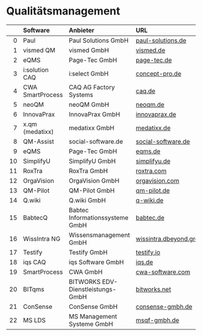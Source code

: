 # Qualitätsmanagement

|    | Software         | Anbieter                          | URL                |
|---:|:-----------------|:----------------------------------|:-------------------|
|  0 | Paul             | Paul Solutions GmbH               | [paul-solutions.de](https://paul-solutions.de)  |
|  1 | vismed QM        | vismed GmbH                       | [vismed.de](https://vismed.de)          |
|  2 | eQMS             | Page-Tec GmbH                     | [page-tec.de](https://page-tec.de)        |
|  3 | i:solution CAQ   | i:select GmbH                     | [concept-pro.de](https://www.concept-pro.de/qm-software/)        |
|  4 | CWA SmartProcess | CAQ AG Factory Systems            | [caq.de](https://caq.de)             |
|  5 | neoQM            | neoQM GmbH                        | [neoqm.de](https://neoqm.de)           |
|  6 | InnovaPrax       | InnovaPrax GmbH                   | [innovaprax.de](https://innovaprax.de)      |
|  7 | x.qm (medatixx)  | medatixx GmbH                     | [medatixx.de](https://medatixx.de)        |
|  8 | QM-Assist        | social-software.de                | [social-software.de](https://social-software.de) |
|  9 | eQMS             | Page-Tec GmbH                     | [eqms.de](https://eqms.de)            |
| 10 | SimplifyU        | SimplifyU GmbH                    | [simplifyu.de](https://simplifyu.de)       |
| 11 | RoxTra           | RoxTra GmbH                       | [roxtra.com](https://roxtra.com)         |
| 12 | OrgaVision       | OrgaVision GmbH                   | [orgavision.com](https://orgavision.com)     |
| 13 | QM-Pilot         | QM-Pilot GmbH                     | [qm-pilot.de](https://qm-pilot.de)        |
| 14 | Q.wiki           | Q.wiki GmbH                       | [q-wiki.de](https://q-wiki.de)          |
| 15 | BabtecQ          | Babtec Informationssysteme GmbH   | [babtec.de](https://babtec.de)          |
| 16 | WissIntra NG     | Wissensmanagement GmbH            | [wissintra.dbeyond.group/de](https://wissintra.dbeyond.group/de/)       |
| 17 | Testify          | Testify GmbH                      | [testify.io](https://testify.io)         |
| 18 | iqs CAQ          | iqs Software GmbH                 | [iqs.de](https://iqs.de)             |
| 19 | SmartProcess     | CWA GmbH                          | [cwa-software.com](https://cwa-software.com)   |
| 20 | BITqms           | BITWORKS EDV-Dienstleistungs-GmbH | [bitworks.net](https://bitworks.net)       |
| 21 | ConSense         | ConSense GmbH                     | [consense-gmbh.de](https://consense-gmbh.de)   |
| 22 | MS LDS           | MS Management Systeme GmbH        | [msqf-gmbh.de](https://msqf-gmbh.de)       |
